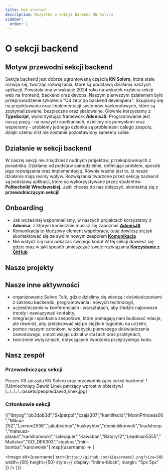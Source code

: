 ```yaml
---
title: Get started
description: Wszystko o sekcji backend KN Solvro
sidebar:
  order: 1
---
```




# O sekcji backend

## Motyw przewodni sekcji backend

Sekcja backend jest dobrze ugruntowaną częścią **KN Solvro**, która stale rozwija się, tworząc rozwiązania, które są podstawą działania naszych aplikacji. Powstała ona w wakacje 2024 roku na wskutek rozbicia sekcji web na frontend, backend oraz devops. Naszym pierwszym działaniem było przeprowadzenie szkolenia "Od zera do backend developera". Skupiamy się na projektowaniu oraz implementacji systemów backendowych, które są zoptymalizowane, bezpieczne oraz skalowalne. Głównie korzystamy z **TypeScript**, wykorzystując framework **AdonisJS**. Programowanie jest naszą pasją - na naszych spotkaniach, dzielimy się pomysłami oraz wspieramy - problemy jednego członka są problemami całego zespołu, dzięki czemu nikt nie zostanie pozostawiony samemu sobie.

## Działanie w sekcji backend

W naszej sekcji nie znajdziesz nudnych projektów, przekopiowanych z poradnika. Działamy od podstaw samodzielnie, definiując problem, sposób jego rozwiązania oraz implementację. Równie ważne jest to, iż nasze działania mają realny wpływ. Rozwiązania tworzone przez sekcję backend są podstawą aplikacji, które są wykorzystywane przez studentów **Politechniki Wrocławskiej.**
Jeśli chcesz do nas dołączyć, skontaktuj się z **przewodniczącym sekcji!**

## Onboarding

- Jak wcześniej wspomnieliśmy, w naszych projektach korzystamy z **Adonisa**, z którym koniecznie musisz się zapoznać [**AdonisJS**](https://docs.solvro.pl/sections/backend/adonis/)
- Komunikacja to kluczowy element współpracy, tutaj dowiesz się jak skontaktować się ze swoim nowym zespołem [**Komunikacja**](https://docs.solvro.pl/communication)
- Nie wstydź się nam pokazać swojego kodu! W tej sekcji dowiesz się gdzie oraz w jaki sposób umieszczać swoje rozwiązania [**Korzystanie z GitHub**](https://docs.solvro.pl/github)

## Nasze projekty

<LinkCard
  title="Eventownik"
  href="https://github.com/Solvro/backend-eventownik"
/>
<LinkCard title="ToPWr" href="https://github.com/Solvro/backend-topwr" />
<LinkCard
  title="ToPWr Parking"
  href="https://github.com/Solvro/backend-topwr-parking-adonis"
/>
<LinkCard
  title="ToPWr SKS"
  href="https://github.com/Solvro/backend-topwr-sks"
/>
<LinkCard
  title="Testownik"
  href="https://github.com/Solvro/backend-testownik"
/>
<LinkCard title="Led Cube" href="https://github.com/Solvro/backend-led-cube" />
<LinkCard
  title="Translator"
  href="https://github.com/Solvro/backend-translator"
/>
<LinkCard
  title="Kurs backendowy"
  href="https://github.com/Solvro/backend-course"
/>
<LinkCard
  title="Parking API"
  href="https://github.com/Solvro/backend-parking-api-wrapper"
/>
<LinkCard
  title="Zadanie rekrutacyjne (2024)"
  href="https://github.com/Solvro/backend-cocktail-api"
/>
<LinkCard
  title="Formularz Snu  "
  href="https://github.com/Solvro/backend-formularz-snu"
/>

## Nasze inne aktywności

- organizowanie Solvro Talk, gdzie dzielimy się wiedzą i doświadczeniami z zakresu backendu, programowania i nowych technologii,
- uczestniczenie w konferencjach i warsztatach, aby śledzić najnowsze trendy i nawiązywać kontakty,
- integracje i spotkania zespołowe, które pomagają nam budować relacje, ale również, aby zrelaksować się po ciężkim tygodniu na uczelni,
- pomoc naszym członkom, w zdobyciu pierwszego doświadczenia zawodowego, umożliwiając udział w stażach oraz praktykach,
- tworzenie wytycznych, dotyczących tworzenia przejrzystego kodu.

## Nasz zespół

### Przewodniczący sekcji

<CardGrid>
  <Card title="Dawid Linek">
    Prezes VII zarządu KN Solvro oraz przewodniczący sekcji backend.
  </Card>
  ![Uśmiechnięty Dawid Linek patrzący wprost w
  obiektyw](../../../../assets/people/dawid_linek.jpg)
</CardGrid>

### Członkowie sekcji

{["ibtyog","pb3dpb3d","Skiperpol","czaja307","kamilfedio","MoonPrincess06","Mikuu-252","Lennox2536","jakubkobus","huskyybtw","dominikkorwek","loudsheep","mateusz-plaska","kamilramocki","sxlecquer","Kawaban","Batory12","Leadman5555","Matistan","GOLDER303","stepkos","mini-bomba","karolwolek"].map((username) => (

<Image
  alt={username}
  src={`https://github.com/${username}.png?size=50`}
  width={50}
  height={50}
  style={{ display: "inline-block", margin: "5px 5px" }}
/>
))}
